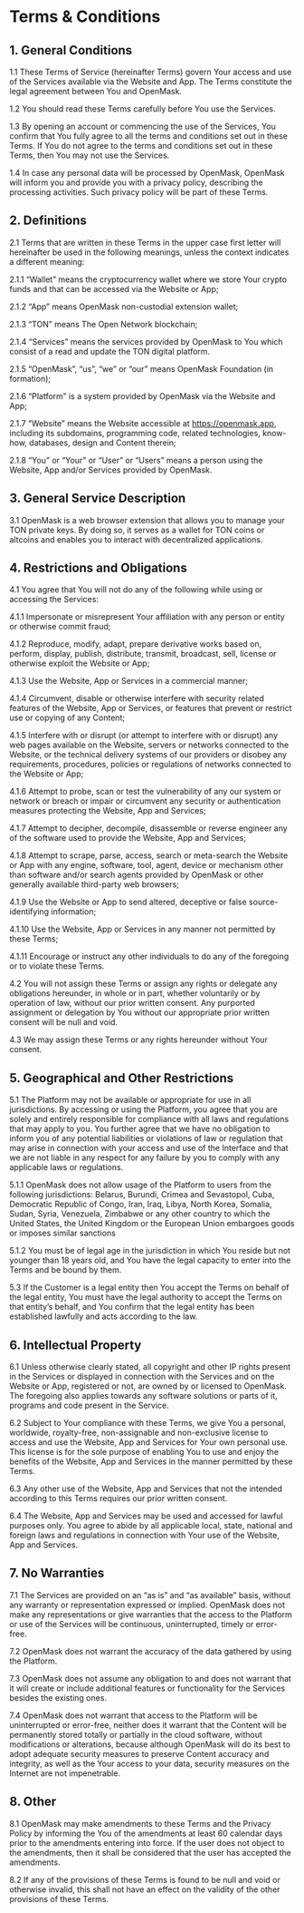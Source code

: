 # Terms & Conditions

## 1. General Conditions

1.1 These Terms of Service (hereinafter Terms) govern Your access and use of the Services available via the Website and App. The Terms constitute the legal agreement between You and OpenMask.

1.2 You should read these Terms carefully before You use the Services.

1.3 By opening an account or commencing the use of the Services, You confirm that You fully agree to all the terms and conditions set out in these Terms. If You do not agree to the terms and conditions set out in these Terms, then You may not use the Services.

1.4 In case any personal data will be processed by OpenMask, OpenMask will inform you and provide you with a privacy policy, describing the processing activities. Such privacy policy will be part of these Terms.

## 2. Definitions

2.1 Terms that are written in these Terms in the upper case first letter will hereinafter be used in the following meanings, unless the context indicates a different meaning:

2.1.1 “Wallet” means the cryptocurrency wallet where we store Your crypto funds and that can be accessed via the Website or App;

2.1.2 “App” means OpenMask non-custodial extension wallet;

2.1.3 “TON” means The Open Network blockchain;

2.1.4 “Services” means the services provided by OpenMask to You which consist of a read and update the TON digital platform.

2.1.5 “OpenMask”, “us”, “we” or “our” means OpenMask Foundation (in formation);

2.1.6 “Platform” is a system provided by OpenMask via the Website and App;

2.1.7 “Website” means the Website accessible at https://openmask.app, including its subdomains, programming code, related technologies, know-how, databases, design and Content therein;

2.1.8 “You” or “Your” or “User” or “Users” means a person using the Website, App and/or Services provided by OpenMask.

## 3. General Service Description

3.1 OpenMask is a web browser extension that allows you to manage your TON private keys. By doing so,
it serves as a wallet for TON coins or altcoins and enables you to interact with decentralized applications.

## 4. Restrictions and Obligations

4.1 You agree that You will not do any of the following while using or accessing the Services:

4.1.1 Impersonate or misrepresent Your affiliation with any person or entity or otherwise commit fraud;

4.1.2 Reproduce, modify, adapt, prepare derivative works based on, perform, display, publish, distribute, transmit, broadcast, sell, license or otherwise exploit the Website or App;

4.1.3 Use the Website, App or Services in a commercial manner;

4.1.4 Circumvent, disable or otherwise interfere with security related features of the Website, App or Services, or features that prevent or restrict use or copying of any Content;

4.1.5 Interfere with or disrupt (or attempt to interfere with or disrupt) any web pages available on the Website, servers or networks connected to the Website, or the technical delivery systems of our providers or disobey any requirements, procedures, policies or regulations of networks connected to the Website or App;

4.1.6 Attempt to probe, scan or test the vulnerability of any our system or network or breach or impair or circumvent any security or authentication measures protecting the Website, App and Services;

4.1.7 Attempt to decipher, decompile, disassemble or reverse engineer any of the software used to provide the Website, App and Services;

4.1.8 Attempt to scrape, parse, access, search or meta-search the Website or App with any engine, software, tool, agent, device or mechanism other than software and/or search agents provided by OpenMask or other generally available third-party web browsers;

4.1.9 Use the Website or App to send altered, deceptive or false source-identifying information;

4.1.10 Use the Website, App or Services in any manner not permitted by these Terms;

4.1.11 Encourage or instruct any other individuals to do any of the foregoing or to violate these Terms.

4.2 You will not assign these Terms or assign any rights or delegate any obligations hereunder, in whole or in part, whether voluntarily or by operation of law, without our prior written consent. Any purported assignment or delegation by You without our appropriate prior written consent will be null and void.

4.3 We may assign these Terms or any rights hereunder without Your consent.

## 5. Geographical and Other Restrictions

5.1 The Platform may not be available or appropriate for use in all jurisdictions. By accessing or using the Platform, you agree that you are solely and entirely responsible for compliance with all laws and regulations that may apply to you. You further agree that we have no obligation to inform you of any potential liabilities or violations of law or regulation that may arise in connection with your access and use of the Interface and that we are not liable in any respect for any failure by you to comply with any applicable laws or regulations.

5.1.1 OpenMask does not allow usage of the Platform to users from the following jurisdictions: Belarus, Burundi, Crimea and Sevastopol, Cuba, Democratic Republic of Congo, Iran, Iraq, Libya, North Korea, Somalia, Sudan, Syria, Venezuela, Zimbabwe or any other country to which the United States, the United Kingdom or the European Union embargoes goods or imposes similar sanctions

5.1.2 You must be of legal age in the jurisdiction in which You reside but not younger than 18 years old, and You have the legal capacity to enter into the Terms and be bound by them.

5.3 If the Customer is a legal entity then You accept the Terms on behalf of the legal entity, You must have the legal authority to accept the Terms on that entity’s behalf, and You confirm that the legal entity has been established lawfully and acts according to the law.

## 6. Intellectual Property

6.1 Unless otherwise clearly stated, all copyright and other IP rights present in the Services or displayed in connection with the Services and on the Website or App, registered or not, are owned by or licensed to OpenMask. The foregoing also applies towards any software solutions or parts of it, programs and code present in the Service.

6.2 Subject to Your compliance with these Terms, we give You a personal, worldwide, royalty-free, non-assignable and non-exclusive license to access and use the Website, App and Services for Your own personal use. This license is for the sole purpose of enabling You to use and enjoy the benefits of the Website, App and Services in the manner permitted by these Terms.

6.3 Any other use of the Website, App and Services that not the intended according to this Terms requires our prior written consent.

6.4 The Website, App and Services may be used and accessed for lawful purposes only. You agree to abide by all applicable local, state, national and foreign laws and regulations in connection with Your use of the Website, App and Services.

## 7. No Warranties

7.1 The Services are provided on an “as is” and “as available” basis, without any warranty or representation expressed or implied. OpenMask does not make any representations or give warranties that the access to the Platform or use of the Services will be continuous, uninterrupted, timely or error-free.

7.2 OpenMask does not warrant the accuracy of the data gathered by using the Platform.

7.3 OpenMask does not assume any obligation to and does not warrant that it will create or include additional features or functionality for the Services besides the existing ones.

7.4 OpenMask does not warrant that access to the Platform will be uninterrupted or error-free, neither does it warrant that the Content will be permanently stored totally or partially in the cloud software, without modifications or alterations, because although OpenMask will do its best to adopt adequate security measures to preserve Content accuracy and integrity, as well as the Your access to your data, security measures on the Internet are not impenetrable.

## 8. Other

8.1 OpenMask may make amendments to these Terms and the Privacy Policy by informing the You of the amendments at least 60 calendar days prior to the amendments entering into force. If the user does not object to the amendments, then it shall be considered that the user has accepted the amendments.

8.2 If any of the provisions of these Terms is found to be null and void or otherwise invalid, this shall not have an effect on the validity of the other provisions of these Terms.
